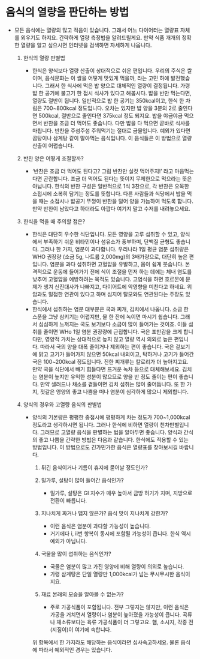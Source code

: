 # 음식의 열량을 판단하는 방법

- 모든 음식에는 열량의 많고 적음이 있습니다. 그래서 어느 다이어터는 열량표 자체를 외우기도 하지요. 간략하게 열량 측정법을 알려드릴게요. 만약 식품 개개의 정확한 열량을 알고 싶으시면 인터넷을 검색하면 자세하게 나옵니다.

  1. 한식의 열량 판별법
     - 한식은 양식보다 열량 산출이 상대적으로 쉬운 편입니다. 우리의 주식은 쌀이며, 음식문화는 이 쌀을 어떻게 맛있게 먹을까, 라는 고민 하에 발전했습니다. 그래서 한 식사에 먹은 밥 양으로 대체적인 열량이 결정됩니다. 가령 밥 한 공기에 불고기 한 접시 식사가 있다고 해봅시다. 밥을 반만 먹는다면, 열량도 절반이 됩니다. 일반적으로 밥 한 공기는 350kcal이고, 한식 한 차림은 700~800kcal 정도입니다. 오차는 있지만 밥 양을 3분의 2로 줄인다면 500kcal, 절반으로 줄인다면 375kcal 정도 되지요. 밥을 야금야금 먹으면서 반찬을 조금 더 먹어도 좋습니다. 다만 밥을 다 먹으면 곧바로 식사를 마칩니다. 반찬을 주섬주섬 주워먹기는 절대로 금물입니다. 예외가 있다면 곰탕이나 삼계탕 같이 말아먹는 음식입니다. 이 음식들은 이 방법으로 열량 산출이 어렵습니다.
  2. 반찬 양은 어떻게 조절할까?
     - ‘반찬은 조금 더 먹어도 된다고? 그럼 반찬만 실컷 먹어주지!’ 라고 마음먹는다면 곤란합니다. 조금 더 먹어도 된다는 뜻이지 무제한으로 먹으라는 뜻은 아닙니다. 한식의 반찬 구성은 일반적으로 1식 3찬으로, 각 반찬은 오목한 소접시에 소복히 담기는 정도를 뜻합니다. 다른 사람들과 식당에서 밥을 먹을 때는 소접시나 밥공기 뚜껑이 반찬을 덜어 양을 가늠하여 먹도록 합니다. 만약 반찬이 남았다고 하더라도 아깝다 여기지 말고 수저를 내려놓으세요.
  3. 한식을 먹을 때 주의할 점은?
     - 한식은 대단히 우수한 식단입니다. 모든 영양을 고루 섭취할 수 있고, 양식에서 부족하기 쉬운 비타민이나 섬유소가 풍부하며, 단백질 균형도 좋습니다. 그러나 한 가지, 염분이 과다합니다. 우리나라 1일 평균 염분 섭취량은 WHO 권장량 (소금 5g, 나트륨 2,000mg)의 3배가량으로, 대단히 높은 편입니다. 염분을 과다 섭취하면 고혈압을 유발하고, 몸이 쉽게 붓습니다. 본격적으로 운동에 들어가기 전에 식이 조절을 먼저 하는 데에는 체내 염도를 낮추어 고혈압을 예방하려는 목적도 있습니다. 고염식을 하면 호르몬에 문제가 생겨 신진대사가 나빠지고, 다이어트에 악영향을 미친다고 하네요. 위암과도 밀접한 연관이 있다고 하며 심지어 탈모와도 연관된다는 주장도 있습니다.
     - 한식에서 섭취하는 염분 대부분은 국과 찌개, 김치에서 나옵니다. 소금 한 스푼을 그냥 삼키기는 어렵지만, 물 한 잔에 녹이면 마시기 쉽습니다. 그래서 심심하게 느껴지는 국도 보기보다 소금이 많이 들어가는 것이죠. 이들 섭취를 줄이면 WHo 1일 염분 권장량에 근접합니다. 국은 포만감을 크게 합니다만, 영양적 가치는 상대적으로 높지 않고 열량 역시 의외로 높은 편입니다. 따라서 국의 양을 대폭 줄이거나 제외하는 편이 좋습니다. 국은 겉보기에 맑고 고기가 들어가지 않으면 50kcal 내외이고, 탁하거나 고기가 들어간 국은 100~200kcal 정도입니다. 진한 찌개류는 칼로리가 더 높아지고요. 만약 국을 식단에서 빼기 힘들다면 뜨거운 녹차 등으로 대체해보세요. 김치는 염분이 높지만 유익한 성분이 많으므로 양을 반 정도 줄이는 편이 좋습니다. 만약 샐러드나 채소를 곁들이면 김치 섭취는 많이 줄어듭니다. 또 한 가지, 젓갈은 영양의 좋고 나쁨을 떠나 염분이 심각하게 많으니 제외합니다.
  4. 양식의 경우와 고열량 음식의 판별법

     - 양식의 기본량은 평평한 중접시에 평평하게 차는 정도가 700~1,000kcal 정도라고 생각하시면 됩니다. 그러나 한식에 비하면 열량이 천차만별입니다. 그러므로 고열량 음식을 판별하는 법을 알아두면 좋습니다. 양식과 간식의 좋고 나쁨을 간략한 방법은 다음과 같습니다. 한식에도 적용할 수 있는 방법입니다. 이 방법으로도 긴가민가한 음식은 열량표를 찾아보시길 바랍니다.

       1. 튀긴 음식이거나 기름이 휴지에 묻어날 정도인가?
       2. 밀가루, 설탕이 많이 들어간 음식인가?

          - 밀가루, 설탕은 GI 지수가 매우 높아서 금방 허기가 지며, 지방으로 전환이 빠릅니다.

       3. 지나치게 짜거나 맵지 않은가? 음식 맛이 지나치게 강한가?

          - 이런 음식은 염분이 과다할 가능성이 높습니다.
          - 거기에다 i, ii번 항복이 동시에 포함될 가능성이 큽니다. 한식 역시 예외가 아닙니다.

       4. 국물을 많이 섭취하는 음식인가?

          - 국물은 염분이 많고 가진 영양에 비해 열량이 의외로 높습니다.
          - 가령 삼계탕은 단일 열량만 1,000kcal가 넘는 무시무시한 음식이지요.

       5. 재료 본래의 모습을 알아볼 수 없는가?

          - 주로 가공식품이 포함됩니다. 전부 그렇지는 않지만, 이런 음식은 가공을 거치면서 열량이나 염분이 높아졌을 가능성이 큽니다. 곡류나 채소류보다는 육류 가공식품이 더 그렇고요. 햄, 소시지, 각종 전(지짐이)이 여기에 속합니다.

       위 항목에서 한 가지라도 해당하는 음식이라면 심사숙고하세요. 물론 음식에 따라서 예외적인 경우는 있습니다.
